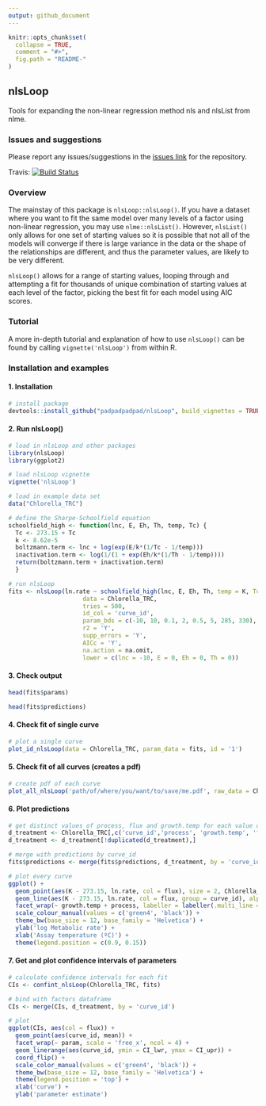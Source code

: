 ```yaml
---
output: github_document
---
```


<!-- README.md is generated from README.Rmd. Please edit that file -->

```r
knitr::opts_chunk$set(
  collapse = TRUE,
  comment = "#>",
  fig.path = "README-"
)
```

## nlsLoop

Tools for expanding the non-linear regression method nls and nlsList from nlme.

### Issues and suggestions

Please report any issues/suggestions in the [issues link](https://github.com/padpadpadpad/nlsLoop/issues) for the repository.

Travis: [![Build Status](https://travis-ci.org/padpadpadpad/nlsLoop.svg?branch=master)](https://travis-ci.org/padpadpadpad/nlsLoop)

### Overview

The mainstay of this package is `nlsLoop::nlsLoop()`. If you have a dataset where you want to fit the same model over many levels of a factor using non-linear regression, you may use `nlme::nlsList()`. However, `nlsList()` only allows for one set of starting values so it is possible that not all of the models will converge if there is large variance in the data or the shape of the relationships are different, and thus the parameter values, are likely to be very different.

`nlsLoop()` allows for a range of starting values, looping through and attempting a fit for thousands of unique combination of starting values at each level of the factor, picking the best fit for each model using AIC scores.

### Tutorial

A more in-depth tutorial and explanation of how to use `nlsLoop()` can be found by calling `vignette('nlsLoop')` from within R.

### Installation and examples

#### 1. Installation

```r
# install package
devtools::install_github("padpadpadpad/nlsLoop", build_vignettes = TRUE)

```

#### 2. Run nlsLoop()

```r

# load in nlsLoop and other packages
library(nlsLoop)
library(ggplot2)

# load nlsLoop vignette
vignette('nlsLoop')

# load in example data set
data("Chlorella_TRC")

# define the Sharpe-Schoolfield equation
schoolfield_high <- function(lnc, E, Eh, Th, temp, Tc) {
  Tc <- 273.15 + Tc
  k <- 8.62e-5
  boltzmann.term <- lnc + log(exp(E/k*(1/Tc - 1/temp)))
  inactivation.term <- log(1/(1 + exp(Eh/k*(1/Th - 1/temp))))
  return(boltzmann.term + inactivation.term)
  }

# run nlsLoop
fits <- nlsLoop(ln.rate ~ schoolfield_high(lnc, E, Eh, Th, temp = K, Tc = 20),
                     data = Chlorella_TRC,
                     tries = 500,
                     id_col = 'curve_id',
                     param_bds = c(-10, 10, 0.1, 2, 0.5, 5, 285, 330),
                     r2 = 'Y',
                     supp_errors = 'Y',
                     AICc = 'Y',
                     na.action = na.omit,
                     lower = c(lnc = -10, E = 0, Eh = 0, Th = 0))
```

#### 3. Check output

```r
head(fits$params)

head(fits$predictions)
```

#### 4. Check fit of single curve

```r
# plot a single curve
plot_id_nlsLoop(data = Chlorella_TRC, param_data = fits, id = '1')
```

#### 5. Check fit of all curves (creates a pdf)

```r
# create pdf of each curve
plot_all_nlsLoop('path/of/where/you/want/to/save/me.pdf', raw_data = Chlorella_TRC, param_data = fits)
```

#### 6. Plot predictions

```r
# get distinct values of process, flux and growth.temp for each value of curve_id
d_treatment <- Chlorella_TRC[,c('curve_id','process', 'growth.temp', 'flux')]
d_treatment <- d_treatment[!duplicated(d_treatment),]

# merge with predictions by curve_id
fits$predictions <- merge(fits$predictions, d_treatment, by = 'curve_id')

# plot every curve
ggplot() +
  geom_point(aes(K - 273.15, ln.rate, col = flux), size = 2, Chlorella_TRC) +
  geom_line(aes(K - 273.15, ln.rate, col = flux, group = curve_id), alpha = 0.5, fits$predictions) +
  facet_wrap(~ growth.temp + process, labeller = labeller(.multi_line = F)) +
  scale_colour_manual(values = c('green4', 'black')) +
  theme_bw(base_size = 12, base_family = 'Helvetica') +
  ylab('log Metabolic rate') +
  xlab('Assay temperature (ºC)') +
  theme(legend.position = c(0.9, 0.15))

```


#### 7. Get and plot confidence intervals of parameters

```r
# calculate confidence intervals for each fit
CIs <- confint_nlsLoop(Chlorella_TRC, fits)

# bind with factors dataframe
CIs <- merge(CIs, d_treatment, by = 'curve_id')

# plot
ggplot(CIs, aes(col = flux)) +
  geom_point(aes(curve_id, mean)) +
  facet_wrap(~ param, scale = 'free_x', ncol = 4) +
  geom_linerange(aes(curve_id, ymin = CI_lwr, ymax = CI_upr)) +
  coord_flip() +
  scale_color_manual(values = c('green4', 'black')) +
  theme_bw(base_size = 12, base_family = 'Helvetica') +
  theme(legend.position = 'top') +
  xlab('curve') +
  ylab('parameter estimate')



```
